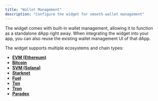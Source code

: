 ```yaml
---
title: "Wallet Management"
description: "Configure the widget for smooth wallet management"
---
```


The widget comes with built-in wallet management, allowing it to function as a standalone dApp right away. When integrating the widget into your app, you can also reuse the existing wallet management UI of that dApp.

The widget supports multiple ecosystems and chain types:

- [**EVM (Ethereum)**](/integration/UI/Widget/WalletManagement/EVMProvider)
- [**Bitcoin**](/integration/UI/Widget/WalletManagement/BitcoinProvider)
- [**SVM (Solana)**](/integration/UI/Widget/WalletManagement/SolanaProvider)
- [**Starknet**](/integration/UI/Widget/WalletManagement/StarknetProvider)
- [**Fuel**](/integration/UI/Widget/WalletManagement/FuelProvider)
- [**Ton**](/integration/UI/Widget/WalletManagement/TonProvider)
- [**Tron**](/integration/UI/Widget/WalletManagement/TronProvider)
- [**Paradex**](/integration/UI/Widget/WalletManagement/ParadexProvider)